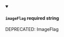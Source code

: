 
<details className="config-field" data-expandable="false" open>
<summary>

#### `imageFlag` <span class="config-field-required" data-required="false">required</span> <span class="config-field-type">string</span> <span class="config-field-default"></span>

DEPRECATED: ImageFlag

</summary>



</details>
